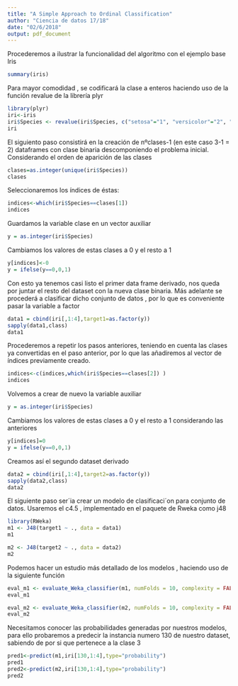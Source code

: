 ```yaml
---
title: "A Simple Approach to Ordinal Classification"
author: "Ciencia de datos 17/18"                                                                                                          
date: "02/6/2018"
output: pdf_document
---
```

Procederemos a ilustrar la funcionalidad del algoritmo con el ejemplo base Iris
```r
summary(iris)
```

Para mayor comodidad , se codificará la clase a enteros haciendo uso de la función revalue de la librería plyr

```r
library(plyr)
iri<-iris
iri$Species <- revalue(iri$Species, c("setosa"="1", "versicolor"="2", "virginica"="3"))
iri

```
El siguiento paso consistirá en la creación de nºclases-1 (en este caso 3-1 = 2) dataframes con clase binaria descomponiendo el problema inicial. Considerando el orden de aparición de las clases

```r
clases=as.integer(unique(iri$Species))
clases
```
Seleccionaremos los índices de éstas:

```r
indices<-which(iri$Species==clases[1])
indices
```

Guardamos la variable clase en un vector auxiliar

```r
y = as.integer(iri$Species)
```

Cambiamos los valores de estas clases a 0 y el resto a 1

```r
y[indices]<-0
y = ifelse(y==0,0,1)
```
Con esto ya tenemos casi listo el primer data frame derivado, nos queda por juntar el resto del dataset con la nueva clase binaria. Más adelante se procederá a clasificar dicho conjunto de datos , por lo que es conveniente pasar la variable a factor

```r
data1 = cbind(iri[,1:4],target1=as.factor(y))
sapply(data1,class)
data1
```

Procederemos a repetir los pasos anteriores, teniendo en cuenta las clases ya convertidas en el paso anterior, por lo que las añadiremos al vector de índices previamente creado.

```r
indices<-c(indices,which(iri$Species==clases[2]) )
indices
```

Volvemos a crear de nuevo la variable auxiliar

```r
y = as.integer(iri$Species)
```

Cambiamos los valores de estas clases a 0 y el resto a 1 considerando las anteriores

```r
y[indices]=0
y = ifelse(y==0,0,1)
```
Creamos así el segundo dataset derivado

```r
data2 = cbind(iri[,1:4],target2=as.factor(y))
sapply(data2,class)
data2
```
El siguiente paso ser´ia crear un modelo de clasificaci´on para conjunto de datos. Usaremos el c4.5 , implementado en el paquete de Rweka como j48
```r

library(RWeka)
m1 <- J48(target1 ~ ., data = data1)
m1

m2 <- J48(target2 ~ ., data = data2)
m2

```

Podemos hacer un estudio más detallado de los modelos , haciendo uso de la siguiente función

```r
eval_m1 <- evaluate_Weka_classifier(m1, numFolds = 10, complexity = FALSE, class = TRUE)
eval_m1

eval_m2 <- evaluate_Weka_classifier(m2, numFolds = 10, complexity = FALSE, class = TRUE)
eval_m2
```

Necesitamos conocer las probabilidades generadas por nuestros modelos, para ello probaremos a predecir la instancia numero 130 de nuestro dataset, sabiendo de por si que pertenece a la clase 3

```r
pred1<-predict(m1,iri[130,1:4],type="probability")
pred1
pred2<-predict(m2,iri[130,1:4],type="probability")
pred2
```
